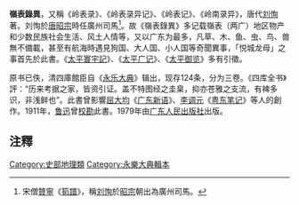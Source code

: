 '''嶺表錄異'''，又稱《岭表录》、《岭表录异记》、《岭表记》、《岭南录异》，唐代[[劉恂_(唐朝)|刘恂]]著。刘恂於[[唐昭宗|唐昭宗]]時任廣州司馬<ref>宋僧[[贊寧|贊寧]]《[[s:筍譜|筍譜]]》，稱[[劉恂_(唐朝)|刘恂]]於[[唐昭宗|昭宗]]朝出為廣州司馬。</ref>。故《嶺表錄異》多记载嶺表（两广）地区物产和少数民族社会生活、风土人情等，又以广东为最多，凡草、木、鱼、虫、鸟、兽無不備載，甚至有航海時遇見狗国、大人国、小人国等奇聞異事，「悦城龙母」之事首先於此書。《[[太平寰宇記|太平寰宇記]]》、《[[太平广记|太平广记]]》、《[[太平御览|太平御览]]》多有引徵。

原书已佚，清四庫館臣自《[[永乐大典|永乐大典]]》辑出，现存124条，分为三卷。《四库全书》評：“历来考据之家，皆资引证。盖不特图经之圭臬，抑亦苍雅之支流，有裨多识，非浅鲜也”。此書曾影響[[屈大均|屈大均]]《[[广东新语|广东新语]]》、[[李调元|李调元]]《[[粤东笔记|粤东笔记]]》等人的創作。1911年，[[鲁迅|鲁迅]]曾[[校勘|校勘]]此書。1979年由[[广东人民出版社|广东人民出版社]]出版。

==注釋==
<div class="references-small">
<references />
</div>

{{wikisource}}

[[Category:史部地理類|Category:史部地理類]]
[[Category:永樂大典輯本|Category:永樂大典輯本]]